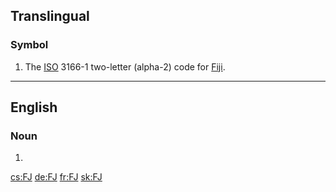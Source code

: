 {{also|fJ|.fj}}
==Translingual==

===Symbol===
{{head|mul|symbol}}
# The [[ISO]] 3166-1 two-letter (alpha-2) code for [[Fiji]].

----

==English==

===Noun===
{{en-noun}}

# {{initialism of|foot job|lang=en}}

[[cs:FJ]]
[[de:FJ]]
[[fr:FJ]]
[[sk:FJ]]